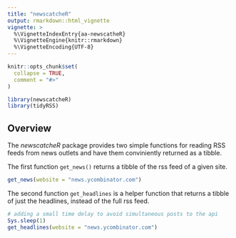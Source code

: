 ```yaml
---
title: "newscatcheR"
output: rmarkdown::html_vignette
vignette: >
  %\VignetteIndexEntry{aa-newscatheR}
  %\VignetteEngine{knitr::rmarkdown}
  %\VignetteEncoding{UTF-8}
---
```


```r
knitr::opts_chunk$set(
  collapse = TRUE,
  comment = "#>"
)
```

```r
library(newscatcheR)
library(tidyRSS)
```

## Overview

The _newscatcheR_ package provides two simple functions for reading RSS feeds from news outlets and have them conviniently returned as a tibble.

The first function `get_news()` returns a tibble of the rss feed of a given site.
```r
get_news(website = "news.ycombinator.com")
```


The second function `get_headlines` is a helper function that returns a tibble of just the headlines, instead of the full rss feed.
```r
# adding a small time delay to avoid simultaneous posts to the api
Sys.sleep(1)
get_headlines(website = "news.ycombinator.com")
```
